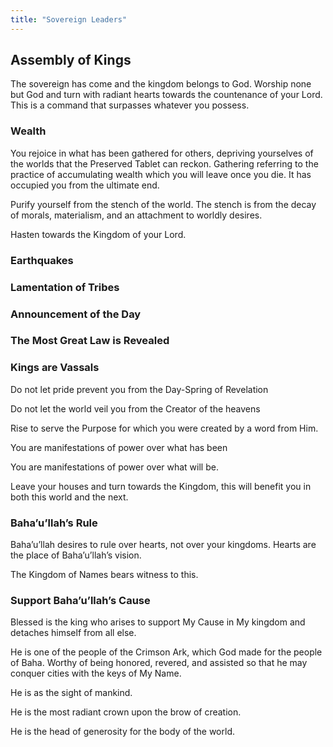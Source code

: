 ```yaml
---
title: "Sovereign Leaders"
---
```


## Assembly of Kings

The sovereign has come and the kingdom belongs to God. Worship none but God and turn with radiant hearts towards the countenance of your Lord. This is a command that surpasses whatever you possess.

### Wealth

You rejoice in what has been gathered for others, depriving yourselves of the worlds that the Preserved Tablet can reckon. Gathering referring to the practice of accumulating wealth which you will leave once you die. It has occupied you from the ultimate end.

Purify yourself from the stench of the world. The stench is from the decay of morals, materialism, and an attachment to worldly desires.

Hasten towards the Kingdom of your Lord.

### Earthquakes

### Lamentation of Tribes

### Announcement of the Day

### The Most Great Law is Revealed

### Kings are Vassals

Do not let pride prevent you from the Day-Spring of Revelation

Do not let the world veil you from the Creator of the heavens

Rise to serve the Purpose for which you were created by a word from Him.

You are manifestations of power over what has been

You are manifestations of power over what will be.

Leave your houses and turn towards the Kingdom, this will benefit you in both this world and the next.

### Baha'u'llah's Rule

Baha'u'llah desires to rule over hearts, not over your kingdoms. Hearts are the place of Baha'u'llah's vision.

The Kingdom of Names bears witness to this.

### Support Baha'u'llah's Cause

Blessed is the king who arises to support My Cause in My kingdom and detaches himself from all else.

He is one of the people of the Crimson Ark, which God made for the people of Baha. Worthy of being honored, revered, and assisted so that he may conquer cities with the keys of My Name.

He is as the sight of mankind.

He is the most radiant crown upon the brow of creation.

He is the head of generosity for the body of the world.
